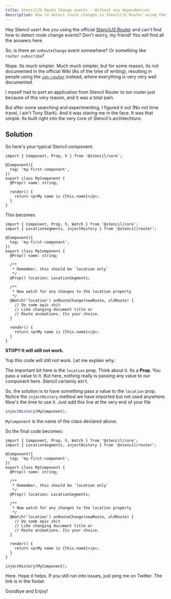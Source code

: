 ```yaml
---
title: StencilJS Route Change events - Without any dependencies
description: How to detect route changes in StencilJS Router using the core StencilJS APIs. No dependencies.
---
```



Hey Stencil user! Are you using the official [StencilJS Router](https://github.com/ionic-team/stencil-router/wiki) and can't find how to detect route change events? Don't worry, my friend! You will find all the answers here.

So, is there an `onRouteChange` event somewhere? Or something like `router.subscribe`?

Nope. Its much simpler. Much much simpler, but for some reason, its not documented in the official Wiki (As of the time of writing), resulting in people using the <a href="https://ionicframework.com/docs/api/router" target="_blank" rel="noopener">`ion-router`</a> instead, where everything is very very well documented.

I myself had to port an application from Stencil Router to Ion router just because of this very reason, and it was a total pain.

But after some searching and experimenting, I figured it out (No not time travel, I ain't Tony Stark). And it was staring me in the face. It was that simple. Its built right into the very core of Stencil's architechture.

## Solution

So here's your typical Stencil component.

```tsx
import { Component, Prop, h } from '@stencil/core';

@Component({
  tag: 'my-first-component',
})
export class MyComponent {
  @Prop() name: string;

  render() {
    return <p>My name is {this.name}</p>;
  }
}
```

This becomes

```tsx
import { Component, Prop, h, Watch } from '@stencil/core';
import { LocationSegments, injectHistory } from '@stencil/router';

@Component({
  tag: 'my-first-component',
})
export class MyComponent {
  @Prop() name: string;

  /**
   * Remember, this should be `location only`
   */
  @Prop() location: LocationSegments;

  /**
   * Now watch for any changes to the location property
   */
  @Watch('location') onRouteChange(newRoute, oldRoute) {
    // Do some epic shit
    // Like changing document title or
    // Route animations. Its your choice.
  }

  render() {
    return <p>My name is {this.name}</p>;
  }
}
```

**STOP!! It will still not work.**

Yup this code will still not work. Let me explain why:

The important bit here is the `location` prop. Think about it. Its a **Prop**. You pass a value to it. But here, nothing really is passing any value to our component here. Stencil certainly ain't.

So, the solution is to have _something_ pass a value to the `location` prop. Notice the `injectHistory` method we have imported but not used anywhere. Now's the time to use it. Just add this line at the very end of your file

```javascript
injectHistory(MyComponent);
```

`MyComponent` is the name of the class declared above.

So the final code becomes:

```tsx
import { Component, Prop, h, Watch } from '@stencil/core';
import { LocationSegments, injectHistory } from '@stencil/router';

@Component({
  tag: 'my-first-component',
})
export class MyComponent {
  @Prop() name: string;

  /**
   * Remember, this should be `location only`
   */
  @Prop() location: LocationSegments;

  /**
   * Now watch for any changes to the location property
   */
  @Watch('location') onRouteChange(newRoute, oldRoute) {
    // Do some epic shit
    // Like changing document title or
    // Route animations. Its your choice.
  }

  render() {
    return <p>My name is {this.name}</p>;
  }
}

injectHistory(MyComponent);
```

Here. Hope it helps. If you still run into issues, just ping me on Twitter. The link is in the footer.

Goodbye and Enjoy!
